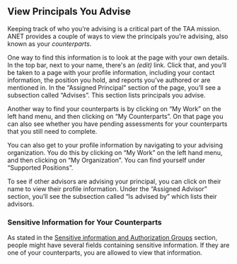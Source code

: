 
<Meta title="1. ANET User Stories/Principals you advise" />

## View Principals You Advise

Keeping track of who you’re advising is a critical part of the TAA mission. ANET provides a couple
of ways to view the principals you’re advising, also known as your *counterparts*.

One way to find this information is to look at the page with your own details. In the top bar, next
to your name, there's an *(edit)* link. Click that, and you’ll be taken to a page with your profile
information, including your contact information, the position you hold, and reports you’ve authored
or are mentioned in. In the “Assigned Principal” section of the page, you’ll see a subsection called
“Advises”. This section lists principals you advise.

Another way to find your counterparts is by clicking on “My Work” on the left hand menu, and then
clicking on “My Counterparts”. On that page you can also see whether you have pending assessments
for your counterparts that you still need to complete.

You can also get to your profile information by navigating to your advising organization. You do
this by clicking on “My Work” on the left hand menu, and then clicking on “My Organization”. You can
find yourself under “Supported Positions”.

To see if other advisors are advising your principal, you can click on their name to view their
profile information. Under the “Assigned Advisor” section, you’ll see the subsection called “Is
advised by” which lists their advisors.

### Sensitive Information for Your Counterparts

As stated in the [Sensitive information and Authorization Groups](/story/0-anet-stories-sensitive-information-and-authorization-groups--page)
section, people might have several fields containing sensitive information. If they are one of your
counterparts, you are allowed to view that information.
